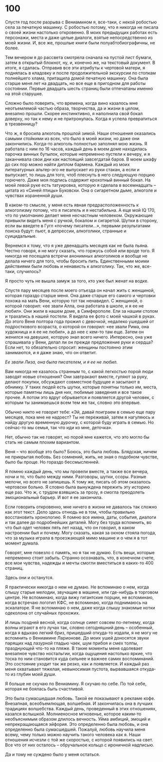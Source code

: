 # 100 {-}

Спустя год после разрыва с Вениамином я, все-таки, с некой робостью села за печатную машинку. С робостью потому, что я никогда не писала о своей жизни настолько откровенно. В моих предыдущих работах есть персонажи, места и даже целые диалоги, взятые непосредственно из моей жизни. И, все же, прошлые книги были полуабтобиографичны, не более. 

Тем вечером я до рассвета смотрела сначала на пустой лист бумаги, затем в открытый блокнот, ну, и, конечно же, на текстовый документ. В итоге, я сдалась. Отправив все эти атрибуты к чертовой матери, я поднялась в кладовку и после продолжительной экскурсии по стопкам полнейшего хлама, притащила домой печатную машинку. Она была старше меня лет на двадцать, но все еще в пригодном для работы состоянии. Первые двадцать шесть страниц были отпечатаны именно на этой старушке. 

Сложно было поверить, что времена, когда вино казалось мне неотъемлемой частью образа, творчества, да и жизни в целом, внезапно прошли. Скорее инстинктивно, я наполнила свой бокал доверху, но так к нему и не притронулась. Когда я успела превратиться в трезвенницу? 

Что ж, я бросила алкоголь прошлой зимой. Наши отношения оказались самыми стойкими из всех, что было в моей жизни, но даже они закончились. Когда-то алкоголь полностью заполнял мою жизнь. Я работала с ним по 16 часов, каждый день в моем доме находилась парочка винных бутылок, которые непременно пустели к вечеру, и я заканчивала свои дни как настоящий завсегдатай баров. В моем шкафу до сих пор можно найти диплом бармена. Каждый из моих литературных альтер-эго не выпускает из руки стакан, а если и выпускает, то лишь для того, чтоб плеснуть в него следующую порцию горючего. Даже моя подпись содержит крохотный винный бокал. На моей левой руке есть татуировка, которую я сделала в восемнадцать – цитата из «Синей птицы» Буковски. Она о сигаретном дыме, алкоголе и чувствах израненной души.

В каком-то смысле, у меня есть явная предрасположенность к алкоголизму потому, что я писатель и я нестабильна. А еще мой IQ 170, что по умолчанию делает меня несчастным человеком. Окружающие привыкли видеть меня с ручкой, бокалом и сигаретой. Шутки в сторону, если вы введете в Гугл «почему писатели…», первыми результатами поиска будут: пьют, в депрессии, алкоголики, странные и суицидальные. 

Вернемся к тому, что я уже двенадцать месяцев как не была пьяна. Честно говоря, я не могу сказать, что горжусь собой или вроде того. Я никогда не посещала встречи анонимных алкоголиков и вообще не делала ничего для того, чтобы бросить пить. Единственными моими действиями были любовь и ненависть к алкоголику. Так, что же, все-таки, случилось?

Я просто чуть не вышла замуж за того, кто уже был женат на водке.

Спустя пару месяцев после моего отъезда он начал жить с женщиной, которая гораздо старше меня. Она даже старше его самого и чертовки похожа на мать Вени, которую тот так ненавидел. С женщиной, о которой говорил: «ее звали Алла, она работала в школе, и я ее не любил». Они жили в нашем доме, в Симферополе. Ели за нашим столом и трахались в нашей постели. Я видела ее фото с моей чашкой в руках. До этого Веня полтора года прожил с девочкой, недалеко ушедшей от подросткового возраста, о которой он говорил: «ее звали Рима, она художница и я ее не любил», а до нее с кем-то там еще. Затем он женился на девушке, которую знал всего ничего. Интересно, она уже спрашивала у Вени, делал ли он прежде предложение руки и сердца? Если нет, то обязательно спросит: женщины постоянно этим занимаются, и я даже знаю, что он ответит.

*Ее звали Лиза, она была писателем, и я ее не любил.* 

Вам никогда не казалось странным то, с какой легкостью порой люди заводят новые отношения? Они завтракают вместе, гуляют за руку, делают покупки, обсуждают совместное будущее и засыпают в обнимку. У таких людей есть шутки, которые понятны только им, места, которые памятны лишь дня них, любимые заведения и все такое прочее. А потом это вдруг обрывается и появляется другой человек, с которым ты занимаешься всем тем же так, словно это впервые.

Обычно никто не говорит тебе: «Эй, давай поиграем в семью еще пару месяцев, пока мне не надоест? Ты не переживай, затем я нагуляюсь и найду другую временную дурочку, с которой буду играть в семью. Но сейчас-то мы семья, так что иди ко мне, деточка».

Нет, обычно так не говорят, но порой мне кажется, что это могло бы стать не самым плохим вариантом.

Веня – что вообще это было? Боюсь, это была любовь. Блядская, ничем не прикрытая любовь. Без сомнений, жить, не зная о подобном чувстве, было бы проще. Но гораздо бессмысленней.

Я помню каждый день, что мы провели вместе, а также все вечера, ночи и то, что было между ними. Разговоры, шутки, ссоры. Разные мелочи, но всего не запишешь. К тому же, писать об этом оказалось чертовски больно. Я словно была вынуждена пережить эту историю еще раз. Что ж, с трудом взявшись за прозу, я смогла преодолеть эмоциональный барьер. И вот я ее закончила. 

Если говорить откровенно, мне ничего в жизни не давалось так сложно как этот текст. Дело здесь отнюдь не в том, чтобы правильно восстановить хронологию. Я помню все имена, даты, события, диалоги и так далее до подробнейших деталей. Могу без труда вспомнить, во что был одет человек пять лет назад, что он говорил, в каком настроении был и почему. Могу сказать, какая за окном стояла погода, что за музыка играла в проезжающей мимо машине и о чем я в тот момент думала.

Говорят, мне повезло с память, но я так не думаю. Есть вещи, которые непременно стоит забыть. Странно осознавать, что, в конечном счете, все мои чувства, надежды и мечты смогли вместиться в каких-то 400 страниц. 

Здесь они и останутся. 

Я практически никогда о нем не думаю. Не вспоминаю о нем, когда слышу старые мелодии, звучащие в машине, или где-нибудь в торговом центре. Не вспоминаю, когда вижу гигантские порции, не вспоминаю, когда встречаю логотип КФС, не вспоминаю, когда поднимаюсь на эскалаторе. Я не вспоминаю о нем, даже когда слышу знакомые нотки одеколона от случайных прохожих. 

И лишь поздней весной, когда солнце сияет совсем по-летнему, когда волны играют в его лучах так, словно сегодняшний день – особенный, когда я вдыхаю легкий бриз, пришедший откуда-то издали, я не могу не вспомнить о Вениамине Ларионове. До моих ушей доносятся звуки парящих над лазурной гладью чаек, шум прибоя и смех толпы, празднующей что-то на пляже. В такие моменты меня одолевает внезапное чувство ностальгии, когда ощущения настолько яркие, что тоска по ним становится куда сильнее и важнее самих воспоминаний. Это состояние уходит так же резко, как и появляется. И каждый раз меня охватывает тяжелая, невыносимая пустота, вырвавшаяся откуда-то из глубин моей души. 

Я больше не скучаю по Вениамину. Я скучаю по себе. По той себе, которая не боялась быть счастливой.

Это была сумасшедшая любовь. Такой ее показывают в рекламе кофе. Внезапная, всеобъемлющая, волшебная. И закончилась она в лучших традициях волшебства. Каждый день, проведенный в этих отношениях, казался вспышкой. Молниеносное мгновенье, которое каким-то необъяснимым образом длилось вечность. Уйма амбиций, эмоций и непрекращающаяся эйфория. Это определенно была любовь, и она определенно была сумасшедшей. Пожалуй, любовь научила меня всему, чему только можно научить такого человека как я. Наши отношения исчезли с той же скоростью, с которой появились на свет. Все что от них осталось – обручальное кольцо с ироничной надписью. 

Да и тому не суждено было у меня остаться.
